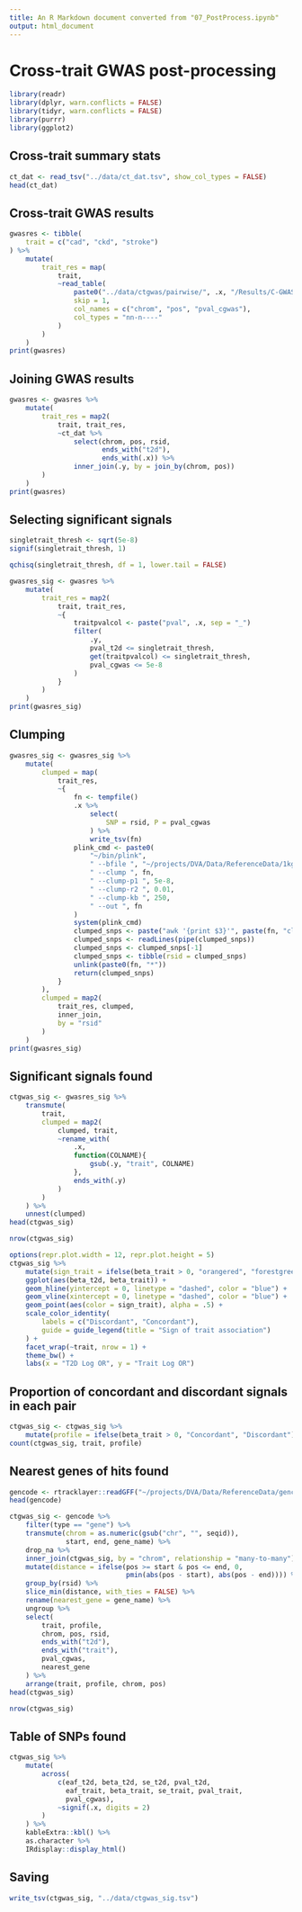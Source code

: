 ```yaml
---
title: An R Markdown document converted from "07_PostProcess.ipynb"
output: html_document
---
```


# Cross-trait GWAS post-processing

```r
library(readr)
library(dplyr, warn.conflicts = FALSE)
library(tidyr, warn.conflicts = FALSE)
library(purrr)
library(ggplot2)
```

## Cross-trait summary stats

```r
ct_dat <- read_tsv("../data/ct_dat.tsv", show_col_types = FALSE)
head(ct_dat)
```

## Cross-trait GWAS results

```r
gwasres <- tibble(
    trait = c("cad", "ckd", "stroke")
) %>%
    mutate(
        trait_res = map(
            trait,
            ~read_table(
                paste0("../data/ctgwas/pairwise/", .x, "/Results/C-GWAS.p"), 
                skip = 1,
                col_names = c("chrom", "pos", "pval_cgwas"),
                col_types = "nn-n----"
            )
        )
    )
print(gwasres)
```

## Joining GWAS results

```r
gwasres <- gwasres %>%
    mutate(
        trait_res = map2(
            trait, trait_res,
            ~ct_dat %>%
                select(chrom, pos, rsid,
                       ends_with("t2d"),
                       ends_with(.x)) %>%
                inner_join(.y, by = join_by(chrom, pos))
        )
    )
print(gwasres)
```

## Selecting significant signals

```r
singletrait_thresh <- sqrt(5e-8)
signif(singletrait_thresh, 1)
```

```r
qchisq(singletrait_thresh, df = 1, lower.tail = FALSE)
```

```r
gwasres_sig <- gwasres %>%
    mutate(
        trait_res = map2(
            trait, trait_res,
            ~{
                traitpvalcol <- paste("pval", .x, sep = "_")
                filter(
                    .y,
                    pval_t2d <= singletrait_thresh,
                    get(traitpvalcol) <= singletrait_thresh,
                    pval_cgwas <= 5e-8
                )
            }
        )
    )
print(gwasres_sig)
```

## Clumping

```r
gwasres_sig <- gwasres_sig %>%
    mutate(
        clumped = map(
            trait_res,
            ~{
                fn <- tempfile()
                .x %>%
                    select(
                        SNP = rsid, P = pval_cgwas
                    ) %>%
                    write_tsv(fn)
                plink_cmd <- paste0(
                    "~/bin/plink",
                    " --bfile ", "~/projects/DVA/Data/ReferenceData/1kg_ref/EUR",
                    " --clump ", fn, 
                    " --clump-p1 ", 5e-8, 
                    " --clump-r2 ", 0.01,
                    " --clump-kb ", 250, 
                    " --out ", fn
                )
                system(plink_cmd)
                clumped_snps <- paste("awk '{print $3}'", paste(fn, "clumped", sep = "."))
                clumped_snps <- readLines(pipe(clumped_snps))
                clumped_snps <- clumped_snps[-1]
                clumped_snps <- tibble(rsid = clumped_snps)
                unlink(paste0(fn, "*"))
                return(clumped_snps)
            }
        ),
        clumped = map2(
            trait_res, clumped,
            inner_join,
            by = "rsid"
        )
    )
print(gwasres_sig)
```

## Significant signals found

```r
ctgwas_sig <- gwasres_sig %>%
    transmute(
        trait, 
        clumped = map2(
            clumped, trait,
            ~rename_with(
                .x,
                function(COLNAME){
                    gsub(.y, "trait", COLNAME)
                },
                ends_with(.y)
            )
        )
    ) %>%
    unnest(clumped)
head(ctgwas_sig)
```

```r
nrow(ctgwas_sig)
```

```r
options(repr.plot.width = 12, repr.plot.height = 5)
ctgwas_sig %>%
    mutate(sign_trait = ifelse(beta_trait > 0, "orangered", "forestgreen")) %>%
    ggplot(aes(beta_t2d, beta_trait)) +
    geom_hline(yintercept = 0, linetype = "dashed", color = "blue") +
    geom_vline(xintercept = 0, linetype = "dashed", color = "blue") +
    geom_point(aes(color = sign_trait), alpha = .5) +
    scale_color_identity(
        labels = c("Discordant", "Concordant"),
        guide = guide_legend(title = "Sign of trait association")
    ) +
    facet_wrap(~trait, nrow = 1) +
    theme_bw() +
    labs(x = "T2D Log OR", y = "Trait Log OR")
```

## Proportion of concordant and discordant signals in each pair

```r
ctgwas_sig <- ctgwas_sig %>%
    mutate(profile = ifelse(beta_trait > 0, "Concordant", "Discordant"))
count(ctgwas_sig, trait, profile)
```

## Nearest genes of hits found

```r
gencode <- rtracklayer::readGFF("~/projects/DVA/Data/ReferenceData/gencode.v19.annotation.gtf")
head(gencode)
```

```r
ctgwas_sig <- gencode %>%
    filter(type == "gene") %>%
    transmute(chrom = as.numeric(gsub("chr", "", seqid)),
              start, end, gene_name) %>%
    drop_na %>%
    inner_join(ctgwas_sig, by = "chrom", relationship = "many-to-many") %>%
    mutate(distance = ifelse(pos >= start & pos <= end, 0, 
                             pmin(abs(pos - start), abs(pos - end)))) %>%
    group_by(rsid) %>%
    slice_min(distance, with_ties = FALSE) %>%
    rename(nearest_gene = gene_name) %>%
    ungroup %>%
    select(
        trait, profile,
        chrom, pos, rsid,
        ends_with("t2d"),
        ends_with("trait"),
        pval_cgwas,
        nearest_gene
    ) %>%
    arrange(trait, profile, chrom, pos)
head(ctgwas_sig)
```

```r
nrow(ctgwas_sig)
```

## Table of SNPs found

```r
ctgwas_sig %>%
    mutate(
        across(
            c(eaf_t2d, beta_t2d, se_t2d, pval_t2d,
              eaf_trait, beta_trait, se_trait, pval_trait,
              pval_cgwas),
            ~signif(.x, digits = 2)
        )
    ) %>%
    kableExtra::kbl() %>%
    as.character %>%
    IRdisplay::display_html()
```

## Saving

```r
write_tsv(ctgwas_sig, "../data/ctgwas_sig.tsv")
```

